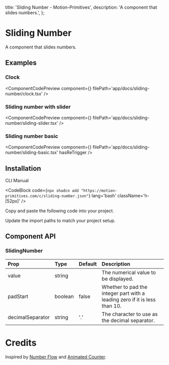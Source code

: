   title: 'Sliding Number - Motion-Primitives',
  description: 'A component that slides numbers.',
};


# Sliding Number

A component that slides numbers.

## Examples

### Clock

<ComponentCodePreview
  component={<Clock />}
  filePath='app/docs/sliding-number/clock.tsx'
/>

### Sliding number with slider

<ComponentCodePreview
  component={<SlidingNumberWithSlider />}
  filePath='app/docs/sliding-number/sliding-slider.tsx'
/>

### Sliding number basic

<ComponentCodePreview
  component={<SlidingNumberBasic />}
  filePath='app/docs/sliding-number/sliding-basic.tsx'
  hasReTrigger
/>

## Installation

<Tabs defaultValue="cli">

<TabsList>
  <TabsTrigger value='cli'>CLI</TabsTrigger>
  <TabsTrigger value='manual'>Manual</TabsTrigger>
</TabsList>

<TabsContent value="cli">

<CodeBlock
  code={`npx shadcn add "https://motion-primitives.com/c/sliding-number.json"`}
  lang='bash'
  className='h-[52px]'
/>

</TabsContent>

<TabsContent value="manual">

<Steps>

<Step>Copy and paste the following code into your project.</Step>

<CodeBlock filePath='components/core/sliding-number.tsx' />

<Step>Update the import paths to match your project setup.</Step>

</Steps>

</TabsContent>

</Tabs>

## Component API

### SlidingNumber

| Prop             | Type    | Default | Description                                                                |
| :--------------- | :------ | :------ | :------------------------------------------------------------------------- |
| value            | string  |         | The numerical value to be displayed.                                       |
| padStart         | boolean | false   | Whether to pad the integer part with a leading zero if it is less than 10. |
| decimalSeparator | string  | '.'     | The character to use as the decimal separator.                             |

# Credits

Inspired by [Number Flow](https://number-flow.barvian.me/) and [Animated Counter](https://buildui.com/recipes/animated-counter).
